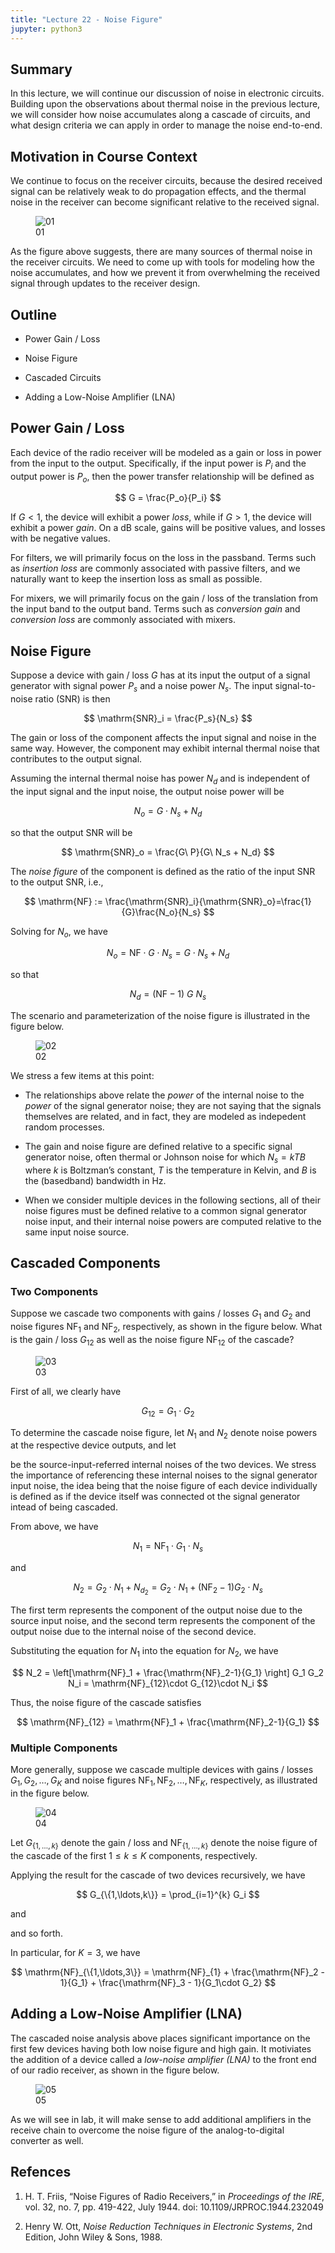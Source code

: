 ```yaml
---
title: "Lecture 22 - Noise Figure"
jupyter: python3
---
```



## Summary

In this lecture, we will continue our discussion of noise in electronic circuits. Building upon the observations about thermal noise in the previous lecture, we will consider how noise accumulates along a cascade of circuits, and what design criteria we can apply in order to manage the noise end-to-end.

## Motivation in Course Context

We continue to focus on the receiver circuits, because the desired received signal can be relatively weak to do propagation effects, and the thermal noise in the receiver can become significant relative to the received signal.

![01](images/Lec22-01.png)

As the figure above suggests, there are many sources of thermal noise in the receiver circuits. We need to come up with tools for modeling how the noise accumulates, and how we prevent it from overwhelming the received signal through updates to the receiver design.

## Outline

* Power Gain / Loss

* Noise Figure

* Cascaded Circuits

* Adding a Low-Noise Amplifier (LNA)

## Power Gain / Loss

Each device of the radio receiver will be modeled as a gain or loss in power from the input to the output. Specifically, if the input power is $P_i$ and the output power is $P_o$, then the power transfer relationship will be defined as

$$
  G = \frac{P_o}{P_i}
$$

If $G < 1$, the device will exhibit a power *loss*, while if $G > 1$, the device will exhibit a power *gain*. On a dB scale, gains will be positive values, and losses with be negative values.

For filters, we will primarily focus on the loss in the passband. Terms such as *insertion loss* are commonly associated with passive filters, and we naturally want to keep the insertion loss as small as possible.

For mixers, we will primarily focus on the gain / loss of the translation from the input band to the output band. Terms such as *conversion gain* and *conversion loss* are commonly associated with mixers.

## Noise Figure

Suppose a device with gain / loss $G$ has at its input the output of a signal generator with signal power $P_s$ and a noise power $N_s$. The input signal-to-noise ratio (SNR) is then

$$
  \mathrm{SNR}_i = \frac{P_s}{N_s}
$$

The gain or loss of the component affects the input signal and noise in the same way. However, the component may exhibit internal thermal noise that contributes to the output signal.

Assuming the internal thermal noise has power $N_d$ and is independent of the input signal and the input noise, the output noise power will be

$$
  N_o = G\cdot N_s + N_d
$$

so that the output SNR will be

$$
  \mathrm{SNR}_o = \frac{G\ P}{G\ N_s + N_d}
$$

The *noise figure* of the component is defined as the ratio of the input SNR to the output SNR, i.e.,

$$
  \mathrm{NF} := \frac{\mathrm{SNR}_i}{\mathrm{SNR}_o}=\frac{1}{G}\frac{N_o}{N_s}
$$

Solving for $N_o$, we have

$$
  N_o = \mathrm{NF}\cdot G \cdot N_s = G\cdot N_s + N_d
$$

so that

$$
  N_d = (\mathrm{NF}-1)\ G\ N_s
$$

The scenario and parameterization of the noise figure is illustrated in the figure below.

![02](images/Lec22-02.png)

We stress a few items at this point:

* The relationships above relate the *power* of the internal noise to the *power* of the signal generator noise; they are not saying that the signals themselves are related, and in fact, they are modeled as indepedent random processes.

* The gain and noise figure are defined relative to a specific signal generator noise, often thermal or Johnson noise for which $N_s = kT B$ where $k$ is Boltzman's constant, $T$ is the temperature in Kelvin, and $B$ is the (basedband) bandwidth in Hz.

* When we consider multiple devices in the following sections, all of their noise figures must be defined relative to a common signal generator noise input, and their internal noise powers are computed relative to the same input noise source.

## Cascaded Components

### Two Components

Suppose we cascade two components with gains / losses $G_1$ and $G_2$ and noise figures $\mathrm{NF}_1$ and $\mathrm{NF}_2$, respectively, as shown in the figure below. What is the gain / loss $G_{12}$ as well as the noise figure $\mathrm{NF}_{12}$ of the cascade?

![03](images/Lec22-03.png)

First of all, we clearly have

$$
  G_{12}=G_1 \cdot G_2
$$

To determine the cascade noise figure, let $N_1$ and $N_2$ denote noise powers at the respective device outputs, and let

\begin{align}
N_{d_1} &= (\mathrm{NF}_1 - 1) G_1 N_s \\
N_{d_2} &= (\mathrm{NF}_2 - 1) G_2 N_s
\end{align}

be the source-input-referred internal noises of the two devices. We stress the importance of referencing these internal noises to the signal generator input noise, the idea being that the noise figure of each device individually is defined as if the device itself was connected ot the signal generator intead of being cascaded.

From above, we have

$$
  N_1 = \mathrm{NF}_1\cdot G_1 \cdot N_s
$$

and

$$
  N_2 = G_2\cdot N_1 + N_{d_2} = G_2\cdot N_1 +(\mathrm{NF}_2-1) G_2 \cdot N_s
$$

The first term represents the component of the output noise due to the source input noise, and the second term represents the component of the output noise due to the internal noise of the second device.

Substituting the equation for $N_1$ into the equation for $N_2$, we have

$$
  N_2 = \left[\mathrm{NF}_1 + \frac{\mathrm{NF}_2-1}{G_1} \right] G_1 G_2 N_i = \mathrm{NF}_{12}\cdot G_{12}\cdot N_i
$$

Thus, the noise figure of the cascade satisfies

$$
  \mathrm{NF}_{12} = \mathrm{NF}_1 + \frac{\mathrm{NF}_2-1}{G_1}
$$

### Multiple Components

More generally, suppose we cascade multiple devices with gains / losses $G_1,G_2,\ldots,G_K$ and noise figures $\mathrm{NF}_1,\mathrm{NF}_2,\ldots,\mathrm{NF}_K$, respectively, as illustrated in the figure below.

![04](images/Lec22-04.png)

Let $G_{\{1,\ldots,k\}}$ denote the gain / loss and $\mathrm{NF}_{\{1,\ldots,k\}}$ denote the noise figure of the cascade of the first $1 \le k \le K$ components, respectively.

Applying the result for the cascade of two devices recursively, we have

$$
  G_{\{1,\ldots,k\}} = \prod_{i=1}^{k} G_i
$$

and

\begin{align}
\mathrm{NF}_{\{1,\ldots,K\}} &= \mathrm{NF}_{\{1,\ldots,K-1\}} + \frac{\mathrm{NF}_K - 1}{G_{\{1,\ldots,K-1\}}} \\
&= \mathrm{NF}_{\{1,\ldots,K-2\}} + \frac{\mathrm{NF}_{K-1}-1}{G_{\{1,\ldots,K-2\}}} + \frac{\mathrm{NF}_K-1}{G_{\{1,\ldots,K-1\}}}
\end{align}

and so forth.

In particular, for $K=3$, we have

$$
  \mathrm{NF}_{\{1,\ldots,3\}} = \mathrm{NF}_{1} + \frac{\mathrm{NF}_2 - 1}{G_1} + \frac{\mathrm{NF}_3 - 1}{G_1\cdot G_2}
$$

## Adding a Low-Noise Amplifier (LNA)

The cascaded noise analysis above places significant importance on the first few devices having both low noise figure and high gain. It motiviates the addition of a device called a *low-noise amplifier (LNA)* to the front end of our radio receiver, as shown in the figure below.

![05](images/Lec22-05.png)

As we will see in lab, it will make sense to add additional amplifiers in the receive chain to overcome the noise figure of the analog-to-digital converter as well.

## Refences

1. H. T. Friis, "Noise Figures of Radio Receivers," in *Proceedings of the IRE*, vol. 32, no. 7, pp. 419-422, July 1944. doi: 10.1109/JRPROC.1944.232049

2. Henry W. Ott, *Noise Reduction Techniques in Electronic Systems*, 2nd Edition, John Wiley & Sons, 1988.

